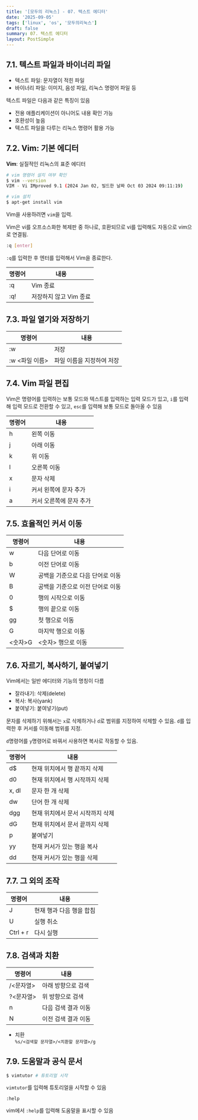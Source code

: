 ```yaml
---
title: '[모두의 리눅스] - 07. 텍스트 에디터'
date: '2025-09-05'
tags: ['linux', 'os', '모두의리눅스']
draft: false
summary: 07. 텍스트 에디터
layout: PostSimple
---
```


## 7.1. 텍스트 파일과 바이너리 파일

- 텍스트 파일: 문자열이 적힌 파일
- 바이너리 파일: 이미지, 음성 파일, 리눅스 명령어 파일 등

텍스트 파일은 다음과 같은 특징이 있음

- 전용 애플리케이션이 아니어도 내용 확인 가능
- 호환성이 높음
- 텍스트 파일을 다루는 리눅스 명령어 활용 가능

## 7.2. Vim: 기본 에디터

**Vim**: 실질적인 리눅스의 표준 에디터

```bash
# vim 명령어 설치 여부 확인
$ vim --version
VIM - Vi IMproved 9.1 (2024 Jan 02, 빌드한 날짜 Oct 03 2024 09:11:19)

# vim 설치
$ apt-get install vim
```

Vim을 사용하려면 `vim`을 입력.

Vim은 vi를 오프소스화한 복제판 중 하나로, 호환되므로 vi를 입력해도 자동으로 vim으로 연결됨.

```bash
:q [enter]
```

`:q`를 입력한 후 엔터를 입력해서 Vim을 종료한다.

| 명령어 | 내용                   |
| ------ | ---------------------- |
| :q     | Vim 종료               |
| :q!    | 저장하지 않고 Vim 종료 |

## 7.3. 파일 열기와 저장하기

| 명령어         | 내용                      |
| -------------- | ------------------------- |
| :w             | 저장                      |
| :w <파일 이름> | 파일 이름을 지정하여 저장 |

## 7.4. Vim 파일 편집

Vim은 명령어를 입력하는 보통 모드와 텍스트를 입력하는 입력 모드가 있고, `i`를 입력해 입력 모드로 전환할 수 있고, `esc`를 입력해 보통 모드로 돌아올 수 있음

| 명령어 | 내용                    |
| ------ | ----------------------- |
| h      | 왼쪽 이동               |
| j      | 아래 이동               |
| k      | 위 이동                 |
| l      | 오른쪽 이동             |
| x      | 문자 삭제               |
| i      | 커서 왼쪽에 문자 추가   |
| a      | 커서 오른쪽에 문자 추가 |

## 7.5. 효율적인 커서 이동

| 명령어  | 내용                             |
| ------- | -------------------------------- |
| w       | 다음 단어로 이동                 |
| b       | 이전 단어로 이동                 |
| W       | 공백을 기준으로 다음 단어로 이동 |
| B       | 공백을 기준으로 이전 단어로 이동 |
| 0       | 행의 시작으로 이동               |
| $       | 행의 끝으로 이동                 |
| gg      | 첫 행으로 이동                   |
| G       | 마지막 행으로 이동               |
| <숫자>G | <숫자> 행으로 이동               |

## 7.6. 자르기, 복사하기, 붙여넣기

Vim에서는 일반 에디터와 기능의 명칭이 다름

- 잘라내기: 삭제(delete)
- 복사: 복사(yank)
- 붙여넣기: 붙여넣기(put)

문자를 삭제하기 위해서는 `x`로 삭제하거나 `d`로 범위를 지정하여 삭제할 수 있음. `d`를 입력한 후 커서를 이동해 범위를 지정.

`d`명령어를 `y`명령어로 바꿔서 사용하면 복사로 작동할 수 있음.

| 명령어 | 내용                             |
| ------ | -------------------------------- |
| d$     | 현재 위치에서 행 끝까지 삭제     |
| d0     | 현재 위치에서 행 시작까지 삭제   |
| x, dl  | 문자 한 개 삭제                  |
| dw     | 단어 한 개 삭제                  |
| dgg    | 현재 위치에서 문서 시작까지 삭제 |
| dG     | 현재 위치에서 문서 끝까지 삭제   |
| p      | 붙여넣기                         |
| yy     | 현재 커서가 있는 행을 복사       |
| dd     | 현재 커서가 있는 행을 삭제       |

## 7.7. 그 외의 조작

| 명령어   | 내용                     |
| -------- | ------------------------ |
| J        | 현재 행과 다음 행을 합침 |
| U        | 실행 취소                |
| Ctrl + r | 다시 실행                |

## 7.8. 검색과 치환

| 명령어    | 내용                |
| --------- | ------------------- |
| /<문자열> | 아래 방향으로 검색  |
| ?<문자열> | 위 방향으로 검색    |
| n         | 다음 검색 결과 이동 |
| N         | 이전 검색 결과 이동 |

- 치환  
  `%s/<검색할 문자열>/<치환할 문자열>/g`

## 7.9. 도움말과 공식 문서

```bash
$ vimtutor # 튜토리얼 시작
```

`vimtutor`를 입력해 튜토리얼을 시작할 수 있음

```vim
:help
```

vim에서 `:help`를 입력해 도움말을 표시할 수 있음
